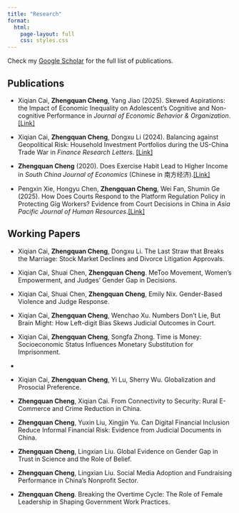 ```yaml
---
title: "Research"
format:
  html:
    page-layout: full
    css: styles.css
---
```


Check my [Google Scholar](https://scholar.google.com/citations?user=6Nf6zMsAAAAJ&hl=zh-CN) for the full list of publications.


## Publications

-   Xiqian Cai, **Zhengquan Cheng**, Yang Jiao (2025). Skewed Aspirations: the Impact of Economic Inequality on Adolescent's Cognitive and Non-cognitive Performance in *Journal of Economic Behavior & Organization*.[[Link]](https://doi.org/10.1016/j.jebo.2025.107179)

-   Xiqian Cai, **Zhengquan Cheng**, Dongxu Li (2024). Balancing against Geopolitical Risk: Household Investment Portfolios during the US-China Trade War in *Finance Research Letters*. [[Link]](https://doi.org/10.1016/j.frl.2024.105703)

-   **Zhengquan Cheng** (2020). Does Exercise Habit Lead to Higher Income in *South China Journal of Economics* (Chinese in 南方经济).[[Link]](https://link.cnki.net/doi/10.19592/j.cnki.scje.371089) 

-   Pengxin Xie, Hongyu Chen, **Zhengquan Cheng**, Wei Fan, Shumin Ge (2025). How Does Courts Respond to the Platform Regulation Policy in Protecting Gig Workers? Evidence from Court Decisions in China in *Asia Pacific Journal of Human Resources*.[[Link]](https://doi.org/10.1111/1744-7941.70014) 



## Working Papers

-   Xiqian Cai, **Zhengquan Cheng**, Dongxu Li. The Last Straw that Breaks the Marriage: Stock Market Declines and Divorce Litigation Approvals.
  
-   Xiqian Cai, Shuai Chen, **Zhengquan Cheng**. MeToo Movement, Women's Empowerment, and Judges' Gender Gap in Decisions.

-   Xiqian Cai, Shuai Chen, **Zhengquan Cheng**, Emily Nix. Gender-Based Violence and Judge Response.

-   Xiqian Cai, **Zhengquan Cheng**, Wenchao Xu. Numbers Don’t Lie, But Brain Might: How Left-digit Bias Skews Judicial Outcomes in Court.

-   Xiqian Cai, **Zhengquan Cheng**, Songfa Zhong. Time is Money: Socioeconomic Status Influences Monetary Substitution for Imprisonment.
-   
-   Xiqian Cai, **Zhengquan Cheng**, Yi Lu, Sherry Wu. Globalization and Prosocial Preference.

-   **Zhengquan Cheng**, Xiqian Cai. From Connectivity to Security: Rural E-Commerce and Crime Reduction in China.

-   **Zhengquan Cheng**, Yuxin Liu, Xingjin Yu. Can Digital Financial Inclusion Reduce Informal Financial Risk: Evidence from Judicial Documents in China.

-   **Zhengquan Cheng**, Lingxian Liu. Global Evidence on Gender Gap in Trust in Science and the Role of Belief.

-   **Zhengquan Cheng**, Lingxian Liu. Social Media Adoption and Fundraising Performance in China's Nonprofit Sector.

-   **Zhengquan Cheng**. Breaking the Overtime Cycle: The Role of Female Leadership in Shaping Government Work Practices.